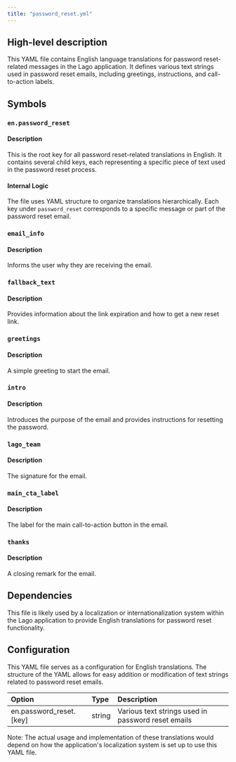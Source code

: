 ```yaml
---
title: "password_reset.yml"
---
```


## High-level description
This YAML file contains English language translations for password reset-related messages in the Lago application. It defines various text strings used in password reset emails, including greetings, instructions, and call-to-action labels.

## Symbols

### `en.password_reset`
#### Description
This is the root key for all password reset-related translations in English. It contains several child keys, each representing a specific piece of text used in the password reset process.

#### Internal Logic
The file uses YAML structure to organize translations hierarchically. Each key under `password_reset` corresponds to a specific message or part of the password reset email.

### `email_info`
#### Description
Informs the user why they are receiving the email.

### `fallback_text`
#### Description
Provides information about the link expiration and how to get a new reset link.

### `greetings`
#### Description
A simple greeting to start the email.

### `intro`
#### Description
Introduces the purpose of the email and provides instructions for resetting the password.

### `lago_team`
#### Description
The signature for the email.

### `main_cta_label`
#### Description
The label for the main call-to-action button in the email.

### `thanks`
#### Description
A closing remark for the email.

## Dependencies
This file is likely used by a localization or internationalization system within the Lago application to provide English translations for password reset functionality.

## Configuration
This YAML file serves as a configuration for English translations. The structure of the YAML allows for easy addition or modification of text strings related to password reset emails.

| Option | Type | Description |
|:-------|:-----|:------------|
| en.password_reset.[key] | string | Various text strings used in password reset emails |

Note: The actual usage and implementation of these translations would depend on how the application's localization system is set up to use this YAML file.